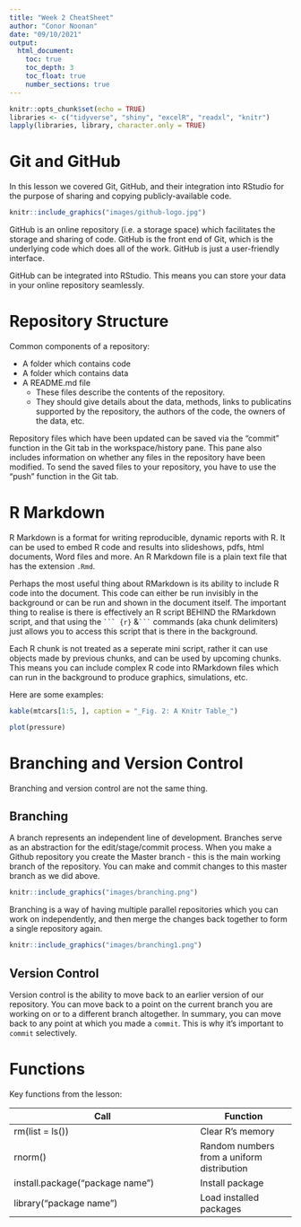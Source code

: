 ```yaml
---
title: "Week 2 CheatSheet"
author: "Conor Noonan"
date: "09/10/2021"
output: 
  html_document:
    toc: true
    toc_depth: 3
    toc_float: true    
    number_sections: true
---
```



```r
knitr::opts_chunk$set(echo = TRUE)
libraries <- c("tidyverse", "shiny", "excelR", "readxl", "knitr")
lapply(libraries, library, character.only = TRUE)
```

# Git and GitHub
In this lesson we covered Git, GitHub, and their integration into RStudio for the purpose of sharing and copying publicly-available code. 


```r
knitr::include_graphics("images/github-logo.jpg")
```

GitHub is an online repository (i.e. a storage space) which facilitates the storage and sharing of code. GitHub is the front end of Git, which is the underlying code which does all of the work. GitHub is just a user-friendly interface.  

GitHub can be integrated into RStudio. This means you can store your data in your online repository seamlessly.   


# Repository Structure
Common components of a repository:


* A folder which contains code
* A folder which contains data
* A README.md file
    + These files describe the contents of the repository.
    + They should give details about the data, methods, links to publicatins supported by the repository, the authors of the code, the owners of the data, etc.
    
Repository files which have been updated can be saved via the "commit" function in the Git tab in the workspace/history pane. This pane also includes information on whether any files in the repository have been modified. To send the saved files to your repository, you have to use the "push" function in the Git tab.




# R Markdown
R Markdown is a format for writing reproducible, dynamic reports with R. It can be used to embed R code and results into slideshows, pdfs, html documents, Word files and more. An R Markdown file is a plain text file that has the extension `.Rmd`.  

Perhaps the most useful thing about RMarkdown is its ability to include R code into the document. This code can either be run invisibly in the background or can be run and shown in the document itself. The important thing to realise is there is effectively an R script BEHIND the RMarkdown script, and that using the  ` ``` {r}` &`  ``` ` commands (aka chunk delimiters) just allows you to access this script that is there in the background.  

Each R chunk is not treated as a seperate mini script, rather it can use objects made by previous chunks, and can be used by upcoming chunks. This means you can include complex R code into RMarkdown files which can run in the background to produce graphics, simulations, etc.  

Here are some examples:  

```r
kable(mtcars[1:5, ], caption = "_Fig. 2: A Knitr Table_")
```

```r
plot(pressure)
```


# Branching and Version Control
Branching and version control are not the same thing.

## Branching
A branch represents an independent line of development. Branches serve as an abstraction for the edit/stage/commit process. When you make a Github repository you create the Master branch - this is the main working branch of the repository. You can make and commit changes to this master branch as we did above.  

```r
knitr::include_graphics("images/branching.png")
```

Branching is a way of having multiple parallel repositories which you can work on independently, and then merge the changes back together to form a single repository again. 

```r
knitr::include_graphics("images/branching1.png")
```


## Version Control
Version control is the ability to move back to an earlier version of our repository. You can move back to a point on the current branch you are working on or to a different branch altogether. In summary, you can move back to any point at which you made a `commit`. This is why it's important to `commit` selectively. 

# Functions

Key functions from the lesson:

Call                              | Function
--------------------------------- | -----------------
rm(list = ls())                   |Clear R's memory
rnorm()                           |Random numbers from a uniform distribution
install.package("package name")   |Install package 
library("package name")           |Load installed packages

